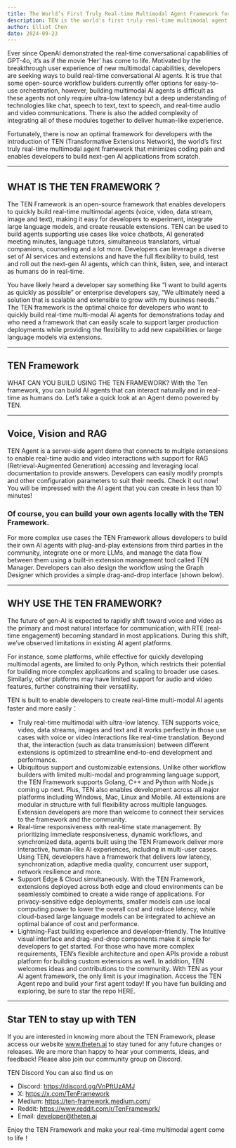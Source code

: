 ```yaml
---
title: The World’s First Truly Real-time Multimodal Agent Framework for Creating Next-Gen AI Agents
description: TEN is the world's first truly real-time multimodal agent framework for creating next-gen AI agents.
author: Elliot Chen
date: 2024-09-23
---
```



Ever since OpenAI demonstrated the real-time conversational capabilities of GPT-4o, it’s as if the movie ‘Her’ has come to life. Motivated by the breakthrough user experience of new multimodal capabilities, developers are seeking ways to build real-time conversational AI agents. It is true that some open-source workflow builders currently offer options for easy-to-use orchestration, however, building multimodal AI agents is difficult as these agents not only require ultra-low latency but a deep understanding of technologies like chat, speech to text, text to speech, and real-time audio and video communications. There is also the added complexity of integrating all of these modules together to deliver human-like experience.

Fortunately, there is now an optimal framework for developers with the introduction of TEN (Transformative Extensions Network), the world’s first truly real-time multimodal agent framework that minimizes coding pain and enables developers to build next-gen AI applications from scratch.

---

## WHAT IS THE TEN FRAMEWORK？
The TEN Framework is an open-source framework that enables developers to quickly build real-time multimodal agents (voice, video, data stream, image and text), making it easy for developers to experiment, integrate large language models, and create reusable extensions. TEN can be used to build agents supporting use cases like voice chatbots, AI generated meeting minutes, language tutors, simultaneous translators, virtual companions, counseling and a lot more. Developers can leverage a diverse set of AI services and extensions and have the full flexibility to build, test and roll out the next-gen AI agents, which can think, listen, see, and interact as humans do in real-time.

You have likely heard a developer say something like “I want to build agents as quickly as possible” or enterprise developers say, “We ultimately need a solution that is scalable and extensible to grow with my business needs.” The TEN framework is the optimal choice for developers who want to quickly build real-time multi-modal AI agents for demonstrations today and who need a framework that can easily scale to support larger production deployments while providing the flexibility to add new capabilities or large language models via extensions.

---


## TEN Framework
WHAT CAN YOU BUILD USING THE TEN FRAMEWORK?
With the Ten framework, you can build AI agents that can interact naturally and in real-time as humans do. Let’s take a quick look at an Agent demo powered by TEN.


---

## Voice, Vision and RAG
TEN Agent is a server-side agent demo that connects to multiple extensions to enable real-time audio and video interactions with support for RAG (Retrieval-Augmented Generation) accessing and leveraging local documentation to provide answers. Developers can easily modify prompts and other configuration parameters to suit their needs. Check it out now! You will be impressed with the AI agent that you can create in less than 10 minutes!

### Of course, you can build your own agents locally with the TEN Framework.

For more complex use cases the TEN Framework allows developers to build their own AI agents with plug-and-play extensions from third parties in the community, integrate one or more LLMs, and manage the data flow between them using a built-in extension management tool called TEN Manager. Developers can also design the workflow using the Graph Designer which provides a simple drag-and-drop interface (shown below).


---

## WHY USE THE TEN FRAMEWORK?
The future of gen-AI is expected to rapidly shift toward voice and video as the primary and most natural interface for communication, with RTE (real-time engagement) becoming standard in most applications. During this shift, we’ve observed limitations in existing AI agent platforms.

For instance, some platforms, while effective for quickly developing multimodal agents, are limited to only Python, which restricts their potential for building more complex applications and scaling to broader use cases. Similarly, other platforms may have limited support for audio and video features, further constraining their versatility.

TEN is built to enable developers to create real-time multi-modal AI agents faster and more easily：

- Truly real-time multimodal with ultra-low latency. TEN supports voice, video, data streams, images and text and it works perfectly in those use cases with voice or video interactions like real-time translation. Beyond that, the interaction (such as data transmission) between different extensions is optimized to streamline end-to-end development and performance.
- Ubiquitous support and customizable extensions. Unlike other workflow builders with limited multi-modal and programming language support, the TEN Framework supports Golang, C++ and Python with Node.js coming up next. Plus, TEN also enables development across all major platforms including Windows, Mac, Linux and Mobile. All extensions are modular in structure with full flexibility across multiple languages. Extension developers are more than welcome to connect their services to the framework and the community.
- Real-time responsiveness with real-time state management. By prioritizing immediate responsiveness, dynamic workflows, and synchronized data, agents built using the TEN Framework deliver more interactive, human-like AI experiences, including in multi-user cases. Using TEN, developers have a framework that delivers low latency, synchronization, adaptive media quality, concurrent user support, network resilience and more.
- Support Edge & Cloud simultaneously. With the TEN Framework, extensions deployed across both edge and cloud environments can be seamlessly combined to create a wide range of applications. For privacy-sensitive edge deployments, smaller models can use local computing power to lower the overall cost and reduce latency, while cloud-based large language models can be integrated to achieve an optimal balance of cost and performance.
- Lightning-Fast building experience and developer-friendly. The Intuitive visual interface and drag-and-drop components make it simple for developers to get started. For those who have more complex requirements, TEN’s flexible architecture and open APIs provide a robust platform for building custom extensions as well. In addition, TEN welcomes ideas and contributions to the community.
With TEN as your AI agent framework, the only limit is your imagination.
Access the TEN Agent repo and build your first agent today! If you have fun building and exploring, be sure to star the repo HERE.


---
## Star TEN to stay up with TEN
If you are interested in knowing more about the TEN Framework, please access our website www.theten.ai to stay tuned for any future changes or releases. We are more than happy to hear your comments, ideas, and feedback! Please also join our community group on Discord.


TEN Discord
You can also find us on

- Discord: https://discord.gg/VnPftUzAMJ
- X: https://x.com/TenFramework
- Medium: https://ten-framework.medium.com/
- Reddit: https://www.reddit.com/r/TenFramework/
- Email: developer@theten.ai

Enjoy the TEN Framework and make your real-time multimodal agent come to life！